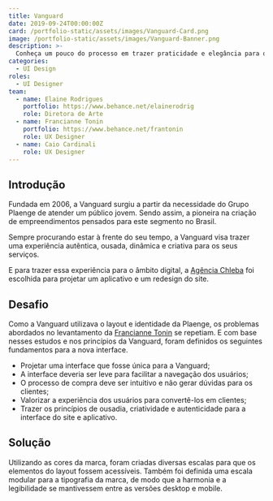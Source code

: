 ```yaml
---
title: Vanguard
date: 2019-09-24T00:00:00Z
card: /portfolio-static/assets/images/Vanguard-Card.png
image: /portfolio-static/assets/images/Vanguard-Banner.png
description: >-
  Conheça um pouco do processo em trazer praticidade e elegância para o site e o aplicativo da construtora Plaenge.
categories:
  - UI Design
roles:
  - UI Designer
team:
  - name: Elaine Rodrigues
    portfolio: https://www.behance.net/elainerodrig
    role: Diretora de Arte
  - name: Francianne Tonin
    portfolio: https://www.behance.net/frantonin
    role: UX Designer
  - name: Caio Cardinali
    role: UX Designer
---
```



## Introdução

Fundada em 2006, a Vanguard surgiu a partir da necessidade do Grupo Plaenge de atender um público jovem. Sendo assim, a pioneira na criação de empreendimentos pensados para este segmento no Brasil.

Sempre procurando estar à frente do seu tempo, a Vanguard visa trazer uma experiência autêntica, ousada, dinâmica e criativa para os seus serviços.

E para trazer essa experiência para o âmbito digital, a [Agência Chleba](https://www.chleba.net/) foi escolhida para projetar um aplicativo e um redesign do site.

## Desafio

Como a Vanguard utilizava o layout e identidade da Plaenge, os problemas abordados no levantamento da [Francianne Tonin](https://www.behance.net/gallery/83533089/UX-UI-Construtora-Plaenge) se repetiam. E com base nesses estudos e nos princípios da Vanguard, foram definidos os seguintes fundamentos para a nova interface.

- Projetar uma interface que fosse única para a Vanguard;
- A interface deveria ser leve para facilitar a navegação dos usuários;
- O processo de compra deve ser intuitivo e não gerar dúvidas para os clientes;
- Valorizar a experiência dos usuários para convertê-los em clientes;
- Trazer os princípios de ousadia, criatividade e autenticidade para a interface do site e aplicativo.

## Solução

Utilizando as cores da marca, foram criadas diversas escalas para que os elementos do layout fossem acessíveis. Também foi definida uma escala modular para a tipografia da marca, de modo que a harmonia e a legibilidade se mantivessem entre as versões desktop e mobile.

<Picture src={VanguardGuide} alt="Guia de estilos demonstrando as cores e tipografia utilizadas no site dea Vanguard."/>

<Picture src={VanguardSiteHome} alt="Detalhe da página home demonstra uma parte do layout da página home."/>

<Picture src={VanguardSiteEmpreendimento} alt="Trecho da página de empreendimentos com informações sobre o imóvel."/>

<Picture src={VanguardSiteEmpreendimento2} alt="Diversos detalhes da página de empreendimentos."/>

<Picture src={VanguardAppFluxo} alt="Diversas telas do aplicativo da Vanguard."/>
